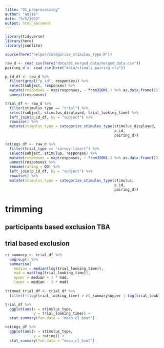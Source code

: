 ```yaml
---
title: "01_preprocessing"
author: "anjie"
date: "5/5/2022"
output: html_document
---
```

```r
library(tidyverse)
library(here)
library(jsonlite)

source(here("helper/categorize_stimulus_type.R"))

raw_d <- read_csv(here("data/01_merged_data/merged_data.csv"))
pairing_d <- read_csv(here("data/stimuli_pairing.csv"))
```

```r
p_id_df <- raw_d %>% 
  filter(grepl("p_id", responses)) %>% 
  select(subject, responses) %>% 
  mutate(responses = map(responses, ~ fromJSON(.) %>% as.data.frame())) %>% 
  unnest(responses)

trial_df <- raw_d %>% 
  filter(stimulus_type == "trial") %>% 
  select(subject, stimulus_displayed, trial_looking_time) %>% 
  left_join(p_id_df, by = "subject") %>% 
  rowwise() %>% 
  mutate(stimulus_type = categorize_stimulus_type(stimulus_displayed, 
                                                  p_id, 
                                                  pairing_d))

ratings_df <- raw_d %>% 
  filter(trial_type == "survey-likert") %>% 
  select(subject, stimulus, responses) %>% 
  mutate(responses = map(responses, ~ fromJSON(.) %>% as.data.frame())) %>% 
  unnest(responses) %>% 
  rename(rating = Q0) %>% 
  left_join(p_id_df, by = "subject") %>% 
  rowwise() %>% 
  mutate(stimulus_type = categorize_stimulus_type(stimulus, 
                                                  p_id, 
                                                  pairing_d))
```



# trimming 
## participants based exclusion TBA

## trial based exclusion 
```r
rt_summary <- trial_df %>% 
  ungroup() %>% 
  summarise(
    median = median(log(trial_looking_time)),
    mad = mad(log(trial_looking_time)), 
    upper = median + 3 * mad, 
    lower = median - 3 * mad)
  
trimmed_trial_df <- trial_df %>% 
  filter(!(log(trial_looking_time) > rt_summary$upper | log(trial_looking_time) < rt_summary$lower))
```


```r
trial_df %>% 
  ggplot(aes(x = stimulus_type, 
             y = trial_looking_time)) + 
  stat_summary(fun.data = "mean_cl_boot") 

ratings_df %>% 
  ggplot(aes(x = stimulus_type, 
             y = rating)) + 
  stat_summary(fun.data = "mean_cl_boot")

```
